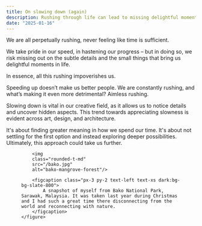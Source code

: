 ```yaml
---
title: On slowing down (again)
description: Rushing through life can lead to missing delightful moments and impoverishing experiences, while slowing down enhances creativity and allows for deeper exploration and meaning.
date: "2025-01-16"
---
```


We are all perpetually rushing, never feeling like time is sufficient.

We take pride in our speed, in hastening our progress – but in doing so, we risk missing out on the subtle details and the small things that bring us delightful moments in life.

In essence, all this rushing impoverishes us.

Speeding up doesn’t make us better people. We are constantly rushing, and what’s making it even more detrimental? Aimless rushing. 

Slowing down is vital in our creative field, as it allows us to notice details and uncover hidden aspects. This trend towards appreciating slowness is evident across art, design, and architecture.

It's about finding greater meaning in how we spend our time. It's about not settling for the first option and instead exploring deeper possibilities. Ultimately, this approach could take us further.

<div class="md:container md:mx-auto box-border p-8 border-0 bg-slate-50 dark:bg-slate-950">
    <figure class="rounded-md shadow-2xl">

        <img 
        class="rounded-t-md" 
        src="/bako.jpg" 
        alt="bako-mangrove-forest"/>

        <figcaption class="px-3 py-2 text-left text-xs dark:bg-bg-slate-800">
            A snapshot of myself from Bako National Park, Sarawak, Malaysia. It was taken last year during Christmas and I had such a great time there disconnecting from the world and reconnecting with nature.
        </figcaption>
    </figure>    
</div>